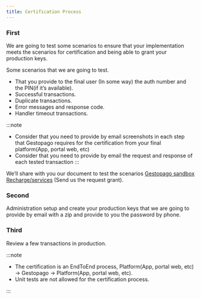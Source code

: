 ```yaml
---
title: Certification Process
---
```

### First
We are going to test some scenarios to ensure that your implementation meets the scenarios for certification and being able to grant your production keys.
 
Some scenarios that we are going to test.
- That you provide to the final user (In some way) the auth number and the PIN(if it’s available).
- Successful transactions.
- Duplicate transactions.
- Error messages and response code.
- Handler timeout transactions.

:::note
- Consider that you need to provide by email screenshots in each step that Gestopago requires for the certification from your final platform(App, portal web, etc)
- Consider that you need to provide by email the request and response of each tested transaction
:::

We’ll share with you our document to test the scenarios [Gestopago sandbox Recharge/services](https://docs.google.com/spreadsheets/d/1qtlc6xuD4TN77qBeYA8W0_VRLgXU5viL2_hljnPdwcQ/edit?usp=sharing) (Send us the request grant).
 
### Second
Administration setup and create your production keys that we are going to provide by email with a zip and provide to you the password by phone.
 
### Third
Review a few transactions in production.

:::note

- The certification is an EndToEnd process, Platform(App, portal web, etc) -> Gestopago -> Platform(App, portal web, etc).
- Unit tests are not allowed for the certification process.

:::
